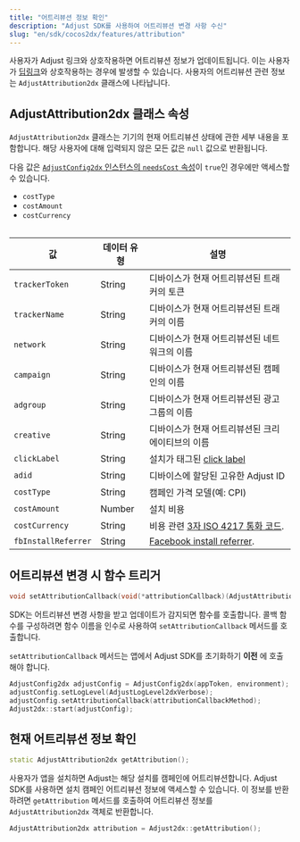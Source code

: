 ```yaml
---
title: "어트리뷰션 정보 확인"
description: "Adjust SDK를 사용하여 어트리뷰션 변경 사항 수신"
slug: "en/sdk/cocos2dx/features/attribution"
---
```

사용자가 Adjust 링크와 상호작용하면 어트리뷰션 정보가 업데이트됩니다. 이는 사용자가 [딥링크](https://help.adjust.com/en/article/deep-links)와 상호작용하는 경우에 발생할 수 있습니다. 사용자의 어트리뷰션 관련 정보는 `AdjustAttribution2dx` 클래스에 나타납니다.

AdjustAttribution2dx 클래스 속성
---------------------------

`AdjustAttribution2dx` 클래스는 기기의 현재 어트리뷰션 상태에 관한 세부 내용을 포함합니다. 해당 사용자에 대해 입력되지 않은 모든 값은 `null` 값으로 반환됩니다.
<callout type="note"> 

다음 값은 [`AdjustConfig2dx` 인스턴스의 `needsCost` 속성](/en/sdk/cocos2dx/configuration#enable-cost-data-sending)이 `true`인 경우에만 액세스할 수 있습니다.

* `costType`
* `costAmount`
* `costCurrency`

</Callout> <table> 

|          값          | 데이터 유형 |                                              설명                                              |
|---------------------|--------|----------------------------------------------------------------------------------------------|
| `trackerToken`      | String | 디바이스가 현재 어트리뷰션된 트래커의 토큰                                                                      |
| `trackerName`       | String | 디바이스가 현재 어트리뷰션된 트래커의 이름                                                                      |
| `network`           | String | 디바이스가 현재 어트리뷰션된 네트워크의 이름                                                                     |
| `campaign`          | String | 디바이스가 현재 어트리뷰션된 캠페인의 이름                                                                      |
| `adgroup`           | String | 디바이스가 현재 어트리뷰션된 광고그룹의 이름                                                                     |
| `creative`          | String | 디바이스가 현재 어트리뷰션된 크리에이티브의 이름                                                                   |
| `clickLabel`        | String | 설치가 태그된 [click label](https://help.adjust.com/en/article/user-rewards)                       |
| `adid`              | String | 디바이스에 할당된 고유한 Adjust ID                                                                      |
| `costType`          | String | 캠페인 가격 모델\(예: CPI\)                                                                        |
| `costAmount`        | Number | 설치 비용                                                                                        |
| `costCurrency`      | String | 비용 관련 [3자 ISO 4217 통화 코드](https://www.iban.com/currency-codes).                              |
| `fbInstallReferrer` | String | [Facebook install referrer](https://developers.facebook.com/docs/app-ads/install-referrer/). |

</Table> 

어트리뷰션 변경 시 함수 트리거
-----------------

<codeblock title="메서드 서명"> 

```cpp
void setAttributionCallback(void(*attributionCallback)(AdjustAttribution2dx attribution));
```

</CodeBlock> 

SDK는 어트리뷰션 변경 사항을 받고 업데이트가 감지되면 함수를 호출합니다. 콜백 함수를 구성하려면 함수 이름을 인수로 사용하여 `setAttributionCallback` 메서드를 호출합니다.
<callout type="important"> 

`setAttributionCallback` 메서드는 앱에서 Adjust SDK를 초기화하기 **이전** 에 호출해야 합니다.
</Callout> 

```cpp
AdjustConfig2dx adjustConfig = AdjustConfig2dx(appToken, environment);
adjustConfig.setLogLevel(AdjustLogLevel2dxVerbose);
adjustConfig.setAttributionCallback(attributionCallbackMethod);
Adjust2dx::start(adjustConfig);
```

현재 어트리뷰션 정보 확인
--------------

<codeblock title="메서드 서명"> 

```cpp
static AdjustAttribution2dx getAttribution();
```

</CodeBlock> 

사용자가 앱을 설치하면 Adjust는 해당 설치를 캠페인에 어트리뷰션합니다. Adjust SDK를 사용하면 설치 캠페인 어트리뷰션 정보에 액세스할 수 있습니다. 이 정보를 반환하려면 `getAttribution` 메서드를 호출하여 어트리뷰션 정보를 `AdjustAttribution2dx` 객체로 반환합니다.

```cpp
AdjustAttribution2dx attribution = Adjust2dx::getAttribution();
```

